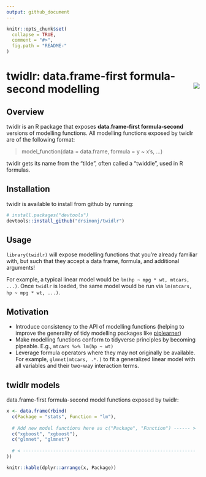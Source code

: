 ```yaml
---
output: github_document
---
```


<!-- README.md is generated from README.Rmd. Please edit that file -->

```r
knitr::opts_chunk$set(
  collapse = TRUE,
  comment = "#>",
  fig.path = "README-"
)
```

# twidlr: data.frame-first formula-second modelling <img src="man/figures/logo.png" align="right" />


## Overview

twidlr is an R package that exposes **data.frame-first formula-second** versions of modelling functions. All modelling functions exposed by twidlr are of the following format:

> model_function(data = data.frame, formula = y ~ x's, ...)

twidlr gets its name from the "tilde", often called a "twiddle", used in R formulas.

## Installation

twidlr is available to install from github by running:

```r
# install.packages("devtools")
devtools::install_github("drsimonj/twidlr")
```

## Usage

`library(twidlr)` will expose modelling functions that you're already familiar with, but such that they accept a data frame, formula, and additional arguments!

For example, a typical linear model would be `lm(hp ~ mpg * wt, mtcars, ...)`. Once `twidlr` is loaded, the same model would be run via `lm(mtcars, hp ~ mpg * wt, ...)`.

## Motivation

- Introduce consistency to the API of modelling functions (helping to improve the generality of tidy modelling packages like [piplearner](https://github.com/drsimonj/pipelearner))
- Make modelling functions conform to tidyverse principles by becoming pipeable. E.g., `mtcars %>% lm(hp ~ wt)`
- Leverage formula operators where they may not originally be available. For example, `glmnet(mtcars, .*.)` to fit a generalized linear model with all variables and their two-way interaction terms.

## twidlr models

data.frame-first formula-second model functions exposed by twidlr:

```r
x <- data.frame(rbind(
  c(Package = "stats", Function = "lm"),
  
  # Add new model functions here as c("Package", "Function") ------ >
  c("xgboost", "xgboost"),
  c("glmnet", "glmnet")
  
  # < ---------------------------------------------------------------
))

knitr::kable(dplyr::arrange(x, Package))
```

